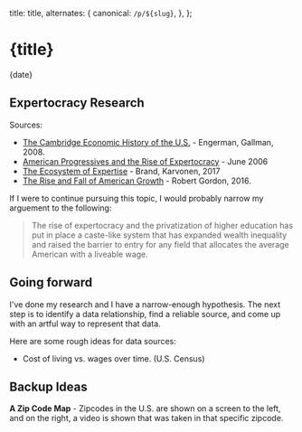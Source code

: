 
  title: title,
  alternates: {
    canonical: `/p/${slug}`,
  },
};

<div className="pt-12 pb-6">
  <h1>{title}</h1>
  <div className="mt-4 text-sm text-neutral-600 dark:text-neutral-400">{date}</div>
</div>

## Expertocracy Research

Sources:

- [The Cambridge Economic History of the U.S.](https://search.library.nyu.edu/permalink/01NYU_INST/1d6v258/alma990023422710107876) - Engerman, Gallman, 2008.
- [American Progressives and the Rise of Expertocracy](https://www.princeton.edu/~tleonard/papers/expertocracy.pdf) - June 2006
- [The Ecosystem of Expertise](https://www.tandfonline.com/doi/abs/10.1080/15487733.2007.11907989) - Brand, Karvonen, 2017
- [The Rise and Fall of American Growth](https://search.library.nyu.edu/permalink/01NYU_INST/1d6v258/alma990023422710107876) - Robert Gordon, 2016.



If I were to continue pursuing this topic, I would probably narrow my arguement to the following:

> The rise of expertocracy and the privatization of higher education has put in place a caste-like system
that has expanded wealth inequality and raised the barrier to entry for any field that allocates the 
average American with a liveable wage.

## Going forward

I've done my research and I have a narrow-enough hypothesis. The next step is to identify a data relationship, 
find a reliable source, and come up with an artful way to represent that data.

Here are some rough ideas for data sources:

- Cost of living vs. wages over time. (U.S. Census)


## Backup Ideas

**A Zip Code Map** - Zipcodes in the U.S. are shown on a screen to the left, and on the right,
a video is shown that was taken in that specific zipcode.

